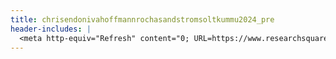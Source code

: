 ```yaml
---
title: chrisendonivahoffmannrochasandstromsoltkummu2024_pre
header-includes: |
  <meta http-equiv="Refresh" content="0; URL=https://www.researchsquare.com/article/rs-5548291/v1">
---
```

